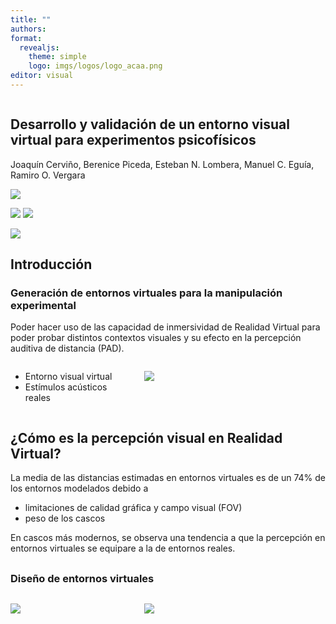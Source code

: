 ```yaml
---
title: ""
authors: 
format: 
  revealjs:
    theme: simple
    logo: imgs/logos/logo_acaa.png
editor: visual
---
```


```r

```

## Desarrollo y validación de un entorno visual virtual para experimentos psicofísicos

Joaquín Cerviño, Berenice Piceda, Esteban N. Lombera, Manuel C. Eguía, Ramiro O. Vergara

::: {layout="[[1.5,1.2,1.5],[1]]"}
![](imgs/logos/lapso_black3.png)

![](imgs/logos/Unqui.png) ![](imgs/logos/logo_acaa.png)

![](imgs/logos/Foncyt.png)
:::

## Introducción

### Generación de entornos virtuales para la manipulación experimental

Poder hacer uso de las capacidad de inmersividad de Realidad Virtual para poder probar distintos contextos visuales y su efecto en la percepción auditiva de distancia (PAD).

<!-- ![](imgs/setup/setup_final.png){fig-align="center"} -->

::: columns
::: {.column width="40%"}
- Entorno visual virtual
- Estímulos acústicos reales 

:::

::: {.column width="60%"}
![](imgs/setup/setup_final.png)

:::
:::

## ¿Cómo es la percepción visual en Realidad Virtual?

La media de las distancias estimadas en entornos virtuales es de un
74% de los entornos modelados debido a 

- limitaciones de calidad gráfica y campo visual (FOV)
- peso de los cascos

En cascos más modernos, se observa una tendencia a que la percepción 
en entornos virtuales se equipare a la de entornos reales.

##  

### Diseño de entornos virtuales

::: columns
::: {.column width="40%"}

![ ](imgs/setup/herramientas_vr/2_salas.png)

:::

::: {.column width="60%"}
![ ](imgs/setup/herramientas_vr/first_workflow.png)
:::
:::